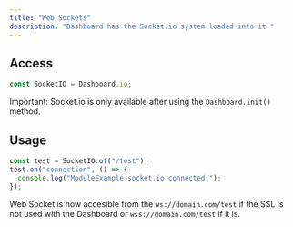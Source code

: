 ```yaml
---
title: "Web Sockets"
description: "Dashboard has the Socket.io system loaded into it."
---
```


## Access

```js
const SocketIO = Dashboard.io;
```

Important: Socket.io is only available after using the `Dashboard.init()` method.

## Usage

```js
const test = SocketIO.of("/test");
test.on("connection", () => {
  console.log("ModuleExample socket.io connected.");
});
```

Web Socket is now accesible from the `ws://domain.com/test` if the SSL is not used with the Dashboard or `wss://domain.com/test` if it is.

